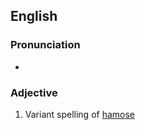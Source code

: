 ==English==

===Pronunciation===
* {{rhymes|eɪməs}}

===Adjective===
{{infl|en|adjective}}

# Variant spelling of [[hamose]]